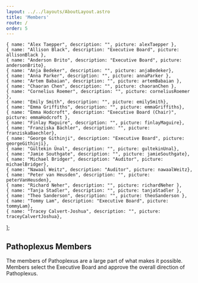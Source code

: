 ```yaml
---
layout: ../../layouts/AboutLayout.astro
title: 'Members'
route: /
order: 5
---
```





    { name: "Alex Taepper", description: "", picture: alexTaepper },
    { name: "Allison Black", description: "Executive Board", picture: allisonBlack },
    { name: "Anderson Brito", description: "Executive Board", picture: andersonBrito},
    { name: "Anja Bedeker", description: "", picture: anjaBedeker},
    { name: "Anna Parker", description: "", picture: annaParker },
    { name: "Artem Babaian", description: "", picture: artemBabaian },
    { name: "Chaoran Chen", description: "", picture: chaoranChen },
    { name: "Cornelius Roemer", description: "", picture: corneliusRoemer },
    { name: "Emily Smith", description: "", picture: emilySmith},
    { name: "Emma Griffiths", description: "", picture: emmaGriffiths},
    { name: "Emma Hodcroft", description: "Executive Board (Chair)", picture: emmaHodcroft },
    { name: "Finlay Maguire", description: "", picture: finlayMaguire},
    { name: "Franziska Bächler", description: "", picture: franziskaBaechler},
    { name: "George Githinji", description: "Executive Board", picture: georgeGithinji},
    { name: "Gültekin Ünal", description: "", picture: gultekinUnal}, 
    { name: "Jamie Southgate", description: "", picture: jamieSouthgate},
    { name: "Michael Bridger", description: "Auditor", picture: michaelBridger},
    { name: "Nawaal Weitz", description: "Auditor", picture: nawaalWeitz},
    { name: "Peter van Heusden", description: "", picture: peterVanHeusden},
    { name: "Richard Neher", description: "", picture: richardNeher },
    { name: "Tanja Stadler", description: "", picture: tanjaStadler },
    { name: "Theo Sanderson", description: "", picture: theoSanderson },
    { name: "Tommy Lam", description: "Executive Board", picture: tommyLam},
    { name: "Tracey Calvert-Joshua", description: "", picture: traceyCalvertJoshua},
];

## Pathoplexus Members

The members of Pathoplexus are a large part of what makes it possible. Members select the Executive Board and approve the overall direction of Pathoplexus.

<Team members={members} />
